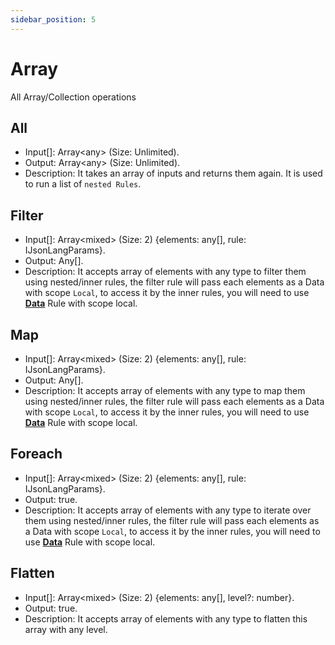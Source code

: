 ```yaml
---
sidebar_position: 5
---
```




# Array

All Array/Collection operations


## All
  * Input[]: Array<any\> (Size: Unlimited).
  * Output: Array<any\> (Size: Unlimited).
  * Description: It takes an array of inputs and returns them again. It is used to run a list of `nested Rules`.
<JsonLangRunner example="18" height="20vh" key="example18"></JsonLangRunner>

## Filter
  * Input[]: Array<mixed\> (Size: 2) {elements: any[], rule: IJsonLangParams}.
  * Output: Any[].
  * Description: It accepts array of elements with any type to filter them using nested/inner rules, the filter rule will pass each elements as a Data with scope `Local`, to access it by the inner rules, you will need to use [**Data**](./core#data) Rule with scope local.
<JsonLangRunner example="19" height="20vh" key="example19"></JsonLangRunner>

## Map
  * Input[]: Array<mixed\> (Size: 2) {elements: any[], rule: IJsonLangParams}.
  * Output: Any[].
  * Description: It accepts array of elements with any type to map them using nested/inner rules, the filter rule will pass each elements as a Data with scope `Local`, to access it by the inner rules, you will need to use [**Data**](./core#data) Rule with scope local.
<JsonLangRunner example="20" height="20vh" key="example20"></JsonLangRunner>

## Foreach
  * Input[]: Array<mixed\> (Size: 2) {elements: any[], rule: IJsonLangParams}.
  * Output: true.
  * Description: It accepts array of elements with any type to iterate over them using nested/inner rules, the filter rule will pass each elements as a Data with scope `Local`, to access it by the inner rules, you will need to use [**Data**](./core#data) Rule with scope local.
<JsonLangRunner example="21" height="20vh" key="example21"></JsonLangRunner>

## Flatten
  * Input[]: Array<mixed\> (Size: 2) {elements: any[], level?: number}.
  * Output: true.
  * Description: It accepts array of elements with any type to flatten this array with any level.
<JsonLangRunner example="22" height="20vh" key="example22"></JsonLangRunner>
